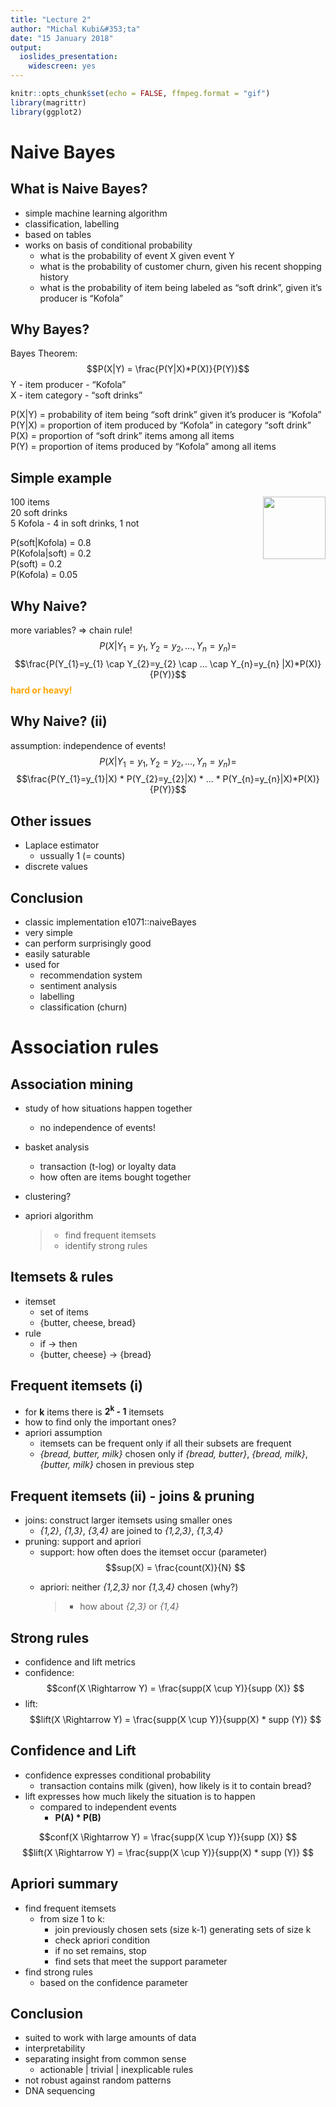 ```yaml
---
title: "Lecture 2"
author: "Michal Kubi&#353;ta"
date: "15 January 2018"
output:
  ioslides_presentation:
    widescreen: yes
---
```


```r
knitr::opts_chunk$set(echo = FALSE, ffmpeg.format = "gif")
library(magrittr)
library(ggplot2)
```

# Naive Bayes

## What is Naive Bayes?
- simple machine learning algorithm
- classification, labelling
- based on tables
- works on basis of conditional probability
    + what is the probability of event X given event Y
    + what is the probability of customer churn, given his recent shopping history
    + what is the probability of item being labeled as "soft drink", given it's producer is "Kofola"

## Why Bayes?
Bayes Theorem:
$$P(X|Y) = \frac{P(Y|X)*P(X)}{P(Y)}$$
Y - item producer - "Kofola"  
X - item category - "soft drinks"  
  
P(X|Y) = probability of item being "soft drink" given it's producer is  "Kofola"  
P(Y|X) = proportion of item produced by "Kofola" in category "soft drink"  
P(X)   = proportion of "soft drink" items among all items  
P(Y)   = proportion of items produced by "Kofola" among all items  

## Simple example
<img src= "www/kofola.jpg" align="right" width="100">
100 items  
20 soft drinks  
5 Kofola - 4 in soft drinks, 1 not
  
P(soft|Kofola) = 0.8  
P(Kofola|soft) = 0.2  
P(soft) = 0.2  
P(Kofola) = 0.05  

## Why Naive?
more variables? => chain rule!
$$P(X|Y_{1}=y_{1},Y_{2}=y_{2},...,Y_{n}=y_{n}) = $$
$$\frac{P(Y_{1}=y_{1} \cap Y_{2}=y_{2} \cap ... \cap Y_{n}=y_{n} |X)*P(X)}{P(Y)}$$
<font color = "orange">**hard or heavy!**</font>

## Why Naive? (ii)
assumption: independence of events!
$$P(X|Y_{1}=y_{1},Y_{2}=y_{2},...,Y_{n}=y_{n}) = $$
$$\frac{P(Y_{1}=y_{1}|X) * P(Y_{2}=y_{2}|X) * ... * P(Y_{n}=y_{n}|X)*P(X)}{P(Y)}$$

## Other issues
- Laplace  estimator
    + ussually 1 (= counts)
- discrete values


## Conclusion
- classic implementation e1071::naiveBayes
- very simple
- can perform surprisingly good
- easily saturable
- used for
    + recommendation system
    + sentiment analysis
    + labelling
    + classification (churn)

# Association rules

## Association mining
- study of how situations happen together
    + no independence of events!
- basket analysis
    + transaction (t-log) or loyalty data
    + how often are items bought together
- clustering?
- apriori algorithm

    >- find frequent itemsets
    >- identify strong rules

## Itemsets & rules
- itemset
    + set of items
    + {butter, cheese, bread}
- rule
    + if &#x2192; then
    + {butter, cheese} &#x2192; {bread}

## Frequent itemsets (i) 
- for **k** items there is **2<sup>k</sup> - 1** itemsets
- how to find only the important ones?
- apriori assumption
    + itemsets can be frequent only if all their subsets are frequent
    + *{bread, butter, milk}* chosen only if *{bread, butter}*, *{bread, milk}*,  
    *{butter, milk}* chosen in previous step

## Frequent itemsets (ii) - joins & pruning
- joins: construct larger itemsets using smaller ones
    + *{1,2}*, *{1,3}*, *{3,4}* are joined to *{1,2,3}*, *{1,3,4}*
- pruning: support and apriori
    + support: how often does the itemset occur (parameter)
    
    $$sup(X) = \frac{count(X)}{N} $$
    + apriori: neither *{1,2,3}* nor *{1,3,4}* chosen (why?)
        
        >- how about *{2,3}* or *{1,4}*

## Strong rules
- confidence and lift metrics
- confidence:
$$conf(X \Rightarrow Y) = \frac{supp(X \cup Y)}{supp (X)} $$
- lift:
$$lift(X \Rightarrow Y) = \frac{supp(X \cup Y)}{supp(X) * supp (Y)} $$

## Confidence and Lift
- confidence expresses conditional probability
    + transaction contains milk (given), how likely is it to contain bread?
- lift expresses how much likely the situation is to happen
    + compared to independent events
        + **P(A) * P(B)**
    
$$conf(X \Rightarrow Y) = \frac{supp(X \cup Y)}{supp (X)} $$
$$lift(X \Rightarrow Y) = \frac{supp(X \cup Y)}{supp(X) * supp (Y)} $$

## Apriori summary
- find frequent itemsets
    + from size 1 to k:
        + join previously chosen sets (size k-1) generating sets of size k
        + check apriori condition
        + if no set remains, stop
        + find sets that meet the support parameter
- find strong rules
    + based on the confidence parameter
    
## Conclusion
- suited to work with large amounts of data
- interpretability
- separating insight from common sense
    + actionable | trivial | inexplicable rules
- not robust against random patterns
- DNA sequencing
